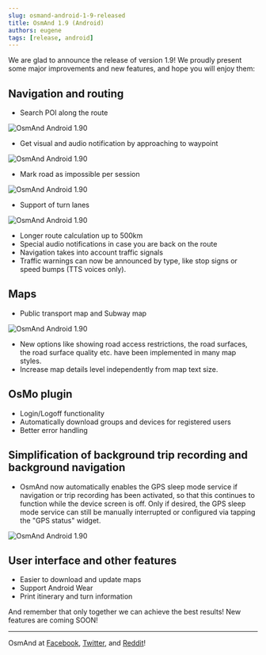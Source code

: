 ```yaml
---
slug: osmand-android-1-9-released
title: OsmAnd 1.9 (Android)
authors: eugene
tags: [release, android]
---
```


We are glad to announce the release of version 1.9! We proudly present some major improvements and new features, and hope you will enjoy them:

<!--truncate-->

## Navigation and routing

* Search POI along the route

![OsmAnd Android 1.90](./waypoints-1.9.png)

* Get visual and audio notification by approaching to waypoint

![OsmAnd Android 1.90](./waypoint-1.9.png)

* Mark road as impossible per session

![OsmAnd Android 1.90](./avoid_road-1.9.png)

* Support of turn lanes

![OsmAnd Android 1.90](./turn_lanes-1.9.png)

* Longer route calculation up to 500km
* Special audio notifications in case you are back on the route
* Navigation takes into account traffic signals
* Traffic warnings can now be announced by type, like stop signs or speed bumps (TTS voices only).

## Maps

* Public transport map and Subway map

![OsmAnd Android 1.90](./subway-1.9.png)  

* New options like showing road access restrictions, the road surfaces, the road surface quality etc. have been implemented in many map styles.
* Increase map details level independently from map text size.

## OsMo plugin

* Login/Logoff functionality
* Automatically download groups and devices for registered users
* Better error handling

## Simplification of background trip recording and background navigation

* OsmAnd now automatically enables the GPS sleep mode service if navigation or trip recording has been activated, so that this continues to function while the device screen is off. Only if desired, the GPS sleep mode service can still be manually interrupted or configured via tapping the "GPS status" widget.

![OsmAnd Android 1.90](./sleep_mode-1.9.png)  

## User interface and other features

* Easier to download and update maps
* Support Android Wear
* Print itinerary and turn information


And remember that only together we can achieve the best results!
New features are coming SOON!

____________________________ 

OsmAnd at <a href="https://www.facebook.com/osmandapp/">Facebook</a>, <a href="https://www.twitter.com/osmandapp/">Twitter</a>, and <a href="https://www.reddit.com/r/OsmAnd/">Reddit</a>!

<LinksTelegram/>
<AndroidStore/>